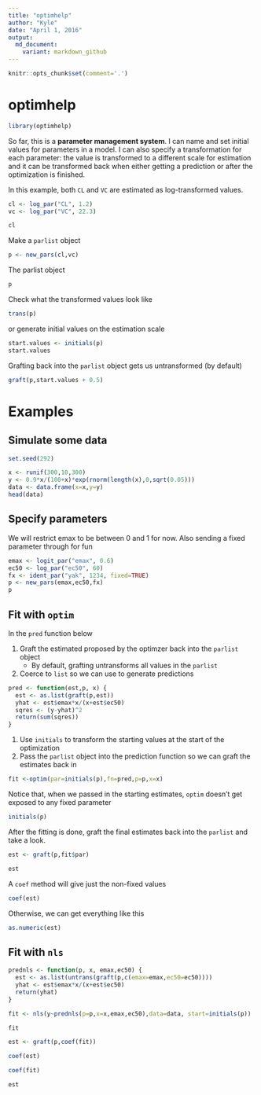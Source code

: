 ```yaml
---
title: "optimhelp"
author: "Kyle"
date: "April 1, 2016"
output: 
  md_document:
    variant: markdown_github
---
```


```r
knitr::opts_chunk$set(comment='.')

```


# optimhelp

```r
library(optimhelp)
```

So far, this is  a __parameter management system__.  I can name and set initial values
for parameters in a model.  I can also specify a transformation
for each parameter: the value is transformed to a different scale for estimation and 
it can be transformed back when either getting a prediction or after the optimization is finished.  

In this example, both `CL` and `VC` are estimated as log-transformed values.
```r
cl <- log_par("CL", 1.2)
vc <- log_par("VC", 22.3)

```

```r
cl
```



Make a `parlist` object
```r
p <- new_pars(cl,vc)
```


The parlist object
```r
p
```

Check what the transformed values look like
```r
trans(p)
```


or generate initial values on the estimation scale
```r
start.values <- initials(p)
start.values
```

Grafting back into the `parlist` object gets us untransformed (by default)
```r
graft(p,start.values + 0.5)
```



# Examples


## Simulate some data
```r
set.seed(292)

x <- runif(300,10,300)
y <- 0.9*x/(100+x)*exp(rnorm(length(x),0,sqrt(0.05)))
data <- data.frame(x=x,y=y)
head(data)

```

## Specify parameters
We will restrict emax to be between 0 and 1 for now.  Also sending a fixed 
parameter through for fun
```r
emax <- logit_par("emax", 0.6)
ec50 <- log_par("ec50", 60)
fx <- ident_par("yak", 1234, fixed=TRUE)
p <- new_pars(emax,ec50,fx)
p

```



## Fit with `optim`
In the `pred` function below

  1. Graft the estimated proposed by the optimzer back into the `parlist` object
      * By default, grafting untransforms all values in the `parlist`
  1. Coerce to `list` so we can use to generate predictions
  
```r

pred <- function(est,p, x) {
  est <- as.list(graft(p,est))
  yhat <- est$emax*x/(x+est$ec50)
  sqres <- (y-yhat)^2
  return(sum(sqres))
}

```

1. Use `initials` to transform the starting values at the start of the optimization
1. Pass the `parlist` object into the prediction function so we can graft the estimates back in
```r

fit <-optim(par=initials(p),fn=pred,p=p,x=x)
````

Notice that, when we passed in the starting estimates, `optim` doesn't get exposed
to any fixed parameter
```r
initials(p)
```

After the fitting is done, graft the final estimates
back into the `parlist` and take a look.
```r
est <- graft(p,fit$par)

est
```

A `coef` method will give just the non-fixed values
```r
coef(est)
```

Otherwise, we can get everything like this
```r
as.numeric(est)
```


## Fit with `nls`
```r
prednls <- function(p, x, emax,ec50) {
  est <- as.list(untrans(graft(p,c(emax=emax,ec50=ec50))))
  yhat <- est$emax*x/(x+est$ec50)
  return(yhat)
}

fit <- nls(y~prednls(p=p,x=x,emax,ec50),data=data, start=initials(p))

fit

est <- graft(p,coef(fit))

coef(est)

coef(fit)

est

```






